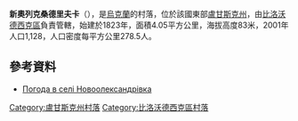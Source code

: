 {{coord|49|8|1|N|39|16|44|E|scale:100000|display=title}}

'''新奧列克桑德里夫卡'''（{{lang-uk|Новоолександрівка}}），是[[烏克蘭|烏克蘭]]的村落，位於該國東部[[盧甘斯克州|盧甘斯克州]]，由[[比洛沃德西克區|比洛沃德西克區]]負責管轄，始建於1823年，面積4.05平方公里，海拔高度83米，2001年人口1,128，人口密度每平方公里278.5人。

==參考資料==
* [http://weather.in.ua/ua/lyganskaja/17821 Погода в селі Новоолександрівка]

{{DEFAULTSORT:Новоолександрівка}}
[[Category:盧甘斯克州村落|Category:盧甘斯克州村落]]
[[Category:比洛沃德西克區村落|Category:比洛沃德西克區村落]]


{{Luhansk-geo-stub}}